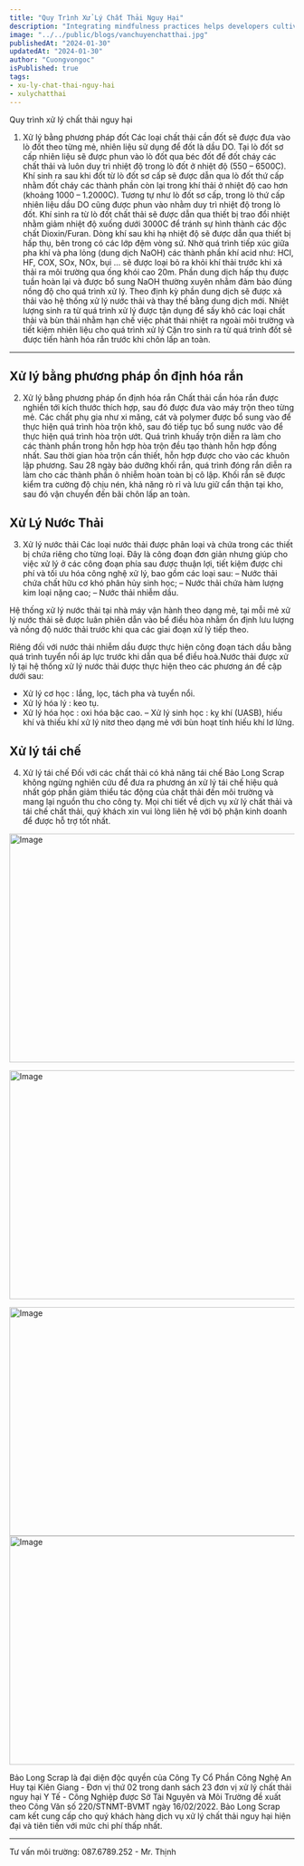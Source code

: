 ```yaml
---
title: "Quy Trình Xử Lý Chất Thải Nguy Hại"
description: "Integrating mindfulness practices helps developers cultivate present-moment awareness, fostering focus, problem-solving, and work-life balance."
image: "../../public/blogs/vanchuyenchatthai.jpg"
publishedAt: "2024-01-30"
updatedAt: "2024-01-30"
author: "Cuongvongoc"
isPublished: true
tags:
- xu-ly-chat-thai-nguy-hai
- xulychatthai
---
```





Quy trình xử lý chất thải nguy hại
1. Xử lý bằng phương pháp đốt
Các loại chất thải cần đốt sẽ được đưa vào lò đốt theo từng mẻ, nhiên liệu sử dụng để đốt là dầu DO. Tại lò đốt sơ cấp nhiên liệu sẽ được phun vào lò đốt qua béc đốt để đốt cháy các chất thải và luôn duy trì nhiệt độ trong lò đốt ở nhiệt độ (550 – 6500C).
Khí sinh ra sau khi đốt từ lò đốt sơ cấp sẽ được dẫn qua lò đốt thứ cấp nhằm đốt cháy các thành phần còn lại trong khí thải ở nhiệt độ cao hơn (khoảng 1000 – 1.2000C). Tương tự như lò đốt sơ cấp, trong lò thứ cấp nhiên liệu dầu DO cũng được phun vào nhằm duy trì nhiệt độ trong lò đốt. Khí sinh ra từ lò đốt chất thải sẽ được dẫn qua thiết bị trao đổi nhiệt nhằm giảm nhiệt độ xuống dưới 3000C để tránh sự hình thành các độc chất Dioxin/Furan.
Dòng khí sau khi hạ nhiệt độ sẽ được dẫn qua thiết bị hấp thụ, bên trong có các lớp đệm vòng sứ. Nhờ quá trình tiếp xúc giữa pha khí và pha lỏng (dung dịch NaOH) các thành phần khí acid như: HCl, HF, COX, SOx, NOx, bụi … sẽ được loại bỏ ra khỏi khí thải trước khi xả thải ra môi trường qua ống khói cao 20m. Phần dung dịch hấp thụ được tuần hoàn lại và được bổ sung NaOH thường xuyên nhằm đảm bảo đúng nồng độ cho quá trình xử lý.
Theo định kỳ phần dung dịch sẽ được xả thải vào hệ thống xử lý nước thải và thay thế bằng dung dịch mới. Nhiệt lượng sinh ra từ quá trình xử lý được tận dụng để sấy khô các loại chất thải và bùn thải nhằm hạn chế việc phát thải nhiệt ra ngoài môi trường và tiết kiệm nhiên liệu cho quá trình xử lý
Cặn tro sinh ra từ quá trình đốt sẽ được tiến hành hóa rắn trước khi chôn lấp an toàn.

---

## Xử lý bằng phương pháp ổn định hóa rắn

2. Xử lý bằng phương pháp ổn định hóa rắn
Chất thải cần hóa rắn được nghiền tới kích thước thích hợp, sau đó được đưa vào máy trộn theo từng mẻ. Các chất phụ gia như xi măng, cát và polymer được bổ sung vào để thực hiện quá trình hòa trộn khô, sau đó tiếp tục bổ sung nước vào để thực hiện quá trình hòa trộn ướt. Quá trình khuấy trộn diễn ra làm cho các thành phần trong hỗn hợp hòa trộn đều tạo thành hỗn hợp đồng nhất. Sau thời gian hòa trộn cần thiết, hỗn hợp được cho vào các khuôn lập phương. Sau 28 ngày bảo dưỡng khối rắn, quá trình đóng rắn diễn ra làm cho các thành phần ô nhiễm hoàn toàn bị cô lập.
Khối rắn sẽ được kiểm tra cường độ chịu nén, khả năng rò rỉ và lưu giữ cẩn thận tại kho, sau đó vận chuyển đến bãi chôn lấp an toàn.

## Xử Lý Nước Thải

3. Xử lý nước thải
Các loại nước thải được phân loại và chứa trong các thiết bị chứa riêng cho từng loại. Đây là công đoạn đơn giản nhưng giúp cho việc xử lý ở các công đoạn phía sau được thuận lợi, tiết kiệm được chi phí và tối ưu hóa công nghệ xử lý, bao gồm các loại sau: 
–   Nước thải chứa chất hữu cơ khó phân hủy sinh học;
–   Nước thải chứa hàm lượng kim loại nặng cao;
–   Nước thải nhiễm dầu.




Hệ thống xử lý nước thải tại nhà máy vận hành theo dạng mẻ, tại mỗi mẻ xử lý nước thải sẽ được luân phiên dẫn vào bể điều hòa nhằm ổn định lưu lượng và nồng độ nước thải trước khi qua các giai đoạn xử lý tiếp theo.

Riêng đối với nước thải nhiễm dầu được thực hiện công đoạn tách dầu bằng quá trình tuyển nổi áp lực trước khi dẫn qua bể điều hoà.Nước thải được xử lý tại hệ thống xử lý nước thải được thực hiện theo các phương án đề cập dưới sau:


- Xử lý cơ học : lắng, lọc, tách pha và tuyển nổi.
- Xử lý hóa lý : keo tụ.
- Xử lý hóa học : oxi hóa bậc cao.
– Xử lý sinh học : kỵ khí (UASB), hiếu khí và thiếu khí xử lý nitơ theo dạng mẻ với bùn hoạt tính hiếu khí lơ lửng.



## Xử lý tái chế



4.  Xử lý tái chế
Đối với các chất thải có khả năng tái chế Bảo Long Scrap không ngừng nghiên cứu để đưa ra phương án xử lý tái chế hiệu quả nhất góp phần giảm thiểu tác động của chất thải đến môi trường và mang lại nguồn thu cho công ty.
Mọi chi tiết về dịch vụ xử lý chất thải và tái chế chất thải, quý khách xin vui lòng liên hệ với bộ phận kinh doanh để được hỗ trợ tốt nhất.


<Image
  src="/blogs/bls-1.jpg"
  width="718"
  height="404"
  alt="Image"
  sizes="100vw"
/>

<Image
  src="/blogs/bls-2.jpg"
  width="718"
  height="404"
  alt="Image"
  sizes="100vw"
/>

<Image
  src="/blogs/bls-3.jpg"
  width="718"
  height="404"
  alt="Image"
  sizes="100vw"
/>
<Image
  src="/blogs/chathaiyte.jpg"
  width="718"
  height="404"
  alt="Image"
  sizes="100vw"
/>


Bảo Long Scrap là đại diện độc quyền của Công Ty Cổ Phần Công Nghệ An Huy tại Kiên Giang - Đơn vị thứ 02 trong danh sách 23 đơn vị xử lý chất thải nguy hại Y Tế - Công Nghiệp được Sở Tài Nguyên và Môi Trường đề xuất theo Công Văn số 220/STNMT-BVMT ngày 16/02/2022.
Bảo Long Scrap cam kết cung cấp cho quý khách hàng dịch vụ xử lý chất thải nguy hại hiện đại và tiên tiến với mức chi phí thấp nhất.
_____
Tư vấn môi trường: 087.6789.252 - Mr. Thịnh